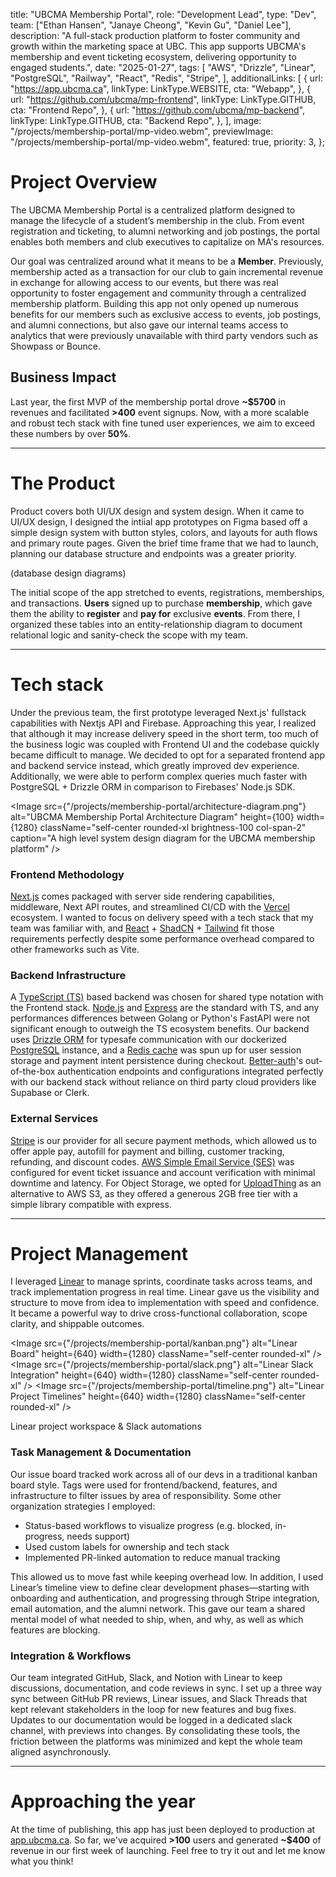
  title: "UBCMA Membership Portal",
  role: "Development Lead",
  type: "Dev",
  team: ["Ethan Hansen", "Janaye Cheong", "Kevin Gu", "Daniel Lee"],
  description:
    "A full-stack production platform to foster community and growth within the marketing space at UBC. This app supports UBCMA's membership and event ticketing ecosystem, delivering opportunity to engaged students.",
  date: "2025-01-27",
  tags: [
    "AWS",
    "Drizzle",
    "Linear",
    "PostgreSQL",
    "Railway",
    "React",
    "Redis",
    "Stripe",
  ],
  additionalLinks: [
    {
      url: "https://app.ubcma.ca",
      linkType: LinkType.WEBSITE,
      cta: "Webapp",
    },
    {
      url: "https://github.com/ubcma/mp-frontend",
      linkType: LinkType.GITHUB,
      cta: "Frontend Repo",
    },
    {
      url: "https://github.com/ubcma/mp-backend",
      linkType: LinkType.GITHUB,
      cta: "Backend Repo",
    },
  ],
  image: "/projects/membership-portal/mp-video.webm",
  previewImage: "/projects/membership-portal/mp-video.webm",
  featured: true,
  priority: 3,
};

# Project Overview

The UBCMA Membership Portal is a centralized platform designed to manage the lifecycle of a student’s membership in the club. From event registration and ticketing, to alumni networking and job postings, the portal enables both members and club executives to capitalize on MA's resources.

Our goal was centralized around what it means to be a **Member**. Previously, membership acted as a transaction for our club to gain incremental revenue in exchange for allowing access to our events, but there was real opportunity to foster engagement and community through a centralized membership platform. Building this app not only opened up numerous benefits for our members such as exclusive access to events, job postings, and alumni connections, but also gave our internal teams access to analytics that were previously unavailable with third party vendors such as Showpass or Bounce.

## Business Impact

Last year, the first MVP of the membership portal drove **~$5700** in revenues and facilitated **>400** event signups. Now, with a more scalable and robust tech stack with fine tuned user experiences, we aim to exceed these numbers by over **50%**.

---

# The Product

Product covers both UI/UX design and system design. When it came to UI/UX design, I designed the intiial app prototypes on Figma based off a simple design system with button styles, colors, and layouts for auth flows and primary route pages. Given the brief time frame that we had to launch, planning our database structure and endpoints was a greater priority.

(database design diagrams)

The initial scope of the app stretched to events, registrations, memberships, and transactions. **Users** signed up to purchase **membership**, which gave them the ability to **register** and **pay for** exclusive **events**. From there, I organized these tables into an entity-relationship diagram to document relational logic and sanity-check the scope with my team.



---

# Tech stack

Under the previous team, the first prototype leveraged Next.js' fullstack capabilities with Nextjs API and Firebase. Approaching this year, I realized that although it may increase delivery speed in the short term, too much of the business logic was coupled with Frontend UI and the codebase quickly became difficult to manage. We decided to opt for a separated frontend app and backend service instead, which greatly improved dev experience. Additionally, we were able to perform complex queries much faster with PostgreSQL + Drizzle ORM in comparison to Firebases' Node.js SDK.

<Image
  src={"/projects/membership-portal/architecture-diagram.png"}
  alt="UBCMA Membership Portal Architecture Diagram"
  height={100}
  width={1280}
  className="self-center rounded-xl brightness-100 col-span-2"
  caption="A high level system design diagram for the UBCMA membership platform"
/>

### Frontend Methodology

[Next.js](https://nextjs.org/) comes packaged with server side rendering capabilities, middleware, Next API routes, and streamlined CI/CD with the [Vercel](https://vercel.com/) ecosystem. I wanted to focus on delivery speed with a tech stack that my team was familiar with, and [React](https://react.dev/) + [ShadCN](https://ui.shadcn.com/) + [Tailwind](https://tailwindcss.com/) fit those requirements perfectly despite some performance overhead compared to other frameworks such as Vite.

### Backend Infrastructure

A [TypeScript (TS)](https://www.typescriptlang.org/) based backend was chosen for shared type notation with the Frontend stack. [Node.js](https://nodejs.org/en) and [Express](https://expressjs.com/) are the standard with TS, and any performances differences between Golang or Python's FastAPI were not significant enough to outweigh the TS ecosystem benefits. Our backend uses [Drizzle ORM](https://orm.drizzle.team/) for typesafe communication with our dockerized [PostgreSQL](https://www.postgresql.org/) instance, and a [Redis cache](https://redis.io/) was spun up for user session storage and payment intent persistence during checkout. [Better-auth](https://www.better-auth.com/)'s out-of-the-box authentication endpoints and configurations integrated perfectly with our backend stack without reliance on third party cloud providers like Supabase or Clerk.

### External Services

[Stripe](https://stripe.com/en-ca) is our provider for all secure payment methods, which allowed us to offer apple pay, autofill for payment and billing, customer tracking, refunding, and discount codes. [AWS Simple Email Service (SES)](https://aws.amazon.com/ses/) was configured for event ticket issuance and account verification with minimal downtime and latency. For Object Storage, we opted for [UploadThing](https://uploadthing.com/) as an alternative to AWS S3, as they offered a generous 2GB free tier with a simple library compatible with express.

---

# Project Management

I leveraged [Linear](https://linear.app/) to manage sprints, coordinate tasks across teams, and track implementation progress in real time. Linear gave us the visibility and structure to move from idea to implementation with speed and confidence. It became a powerful way to drive cross-functional collaboration, scope clarity, and shippable outcomes.

<div className="flex flex-row -space-x-80 space-y-16">

  <Image
    src={"/projects/membership-portal/kanban.png"}
    alt="Linear Board"
    height={640}
    width={1280}
    className="self-center rounded-xl"
  />
  <Image
    src={"/projects/membership-portal/slack.png"}
    alt="Linear Slack Integration"
    height={640}
    width={1280}
    className="self-center rounded-xl"
  />
  <Image
    src={"/projects/membership-portal/timeline.png"}
    alt="Linear Project Timelines"
    height={640}
    width={1280}
    className="self-center rounded-xl"
  />
</div>
<p className='text-xs text-muted-foreground mt-2'> Linear project workspace & Slack automations</p>

### Task Management & Documentation

Our issue board tracked work across all of our devs in a traditional kanban board style. Tags were used for frontend/backend, features, and infrastructure to filter issues by area of responsibility. Some other organization strategies I employed:

- Status-based workflows to visualize progress (e.g. blocked, in-progress, needs support)
- Used custom labels for ownership and tech stack 
- Implemented PR-linked automation to reduce manual tracking 

This allowed us to move fast while keeping overhead low.  In addition, I used Linear’s timeline view to define clear development phases—starting with onboarding and authentication, and progressing through Stripe integration, email automation, and the alumni network. This gave our team a shared mental model of what needed to ship, when, and why, as well as which features are blocking.

### Integration & Workflows

Our team integrated GitHub, Slack, and Notion with Linear to keep discussions, documentation, and code reviews in sync. I set up a three way sync between GitHub PR reviews, Linear issues, and Slack Threads that kept relevant stakeholders in the loop for new features and bug fixes. Updates to our documentation would be logged in a dedicated slack channel, with previews into changes. By consolidating these tools, the friction between the platforms was minimized and kept the whole team aligned asynchronously.

---

# Approaching the year

At the time of publishing, this app has just been deployed to production at [app.ubcma.ca](https://app.ubcma.ca/). So far, we've acquired **>100** users and generated **~$400** of revenue in our first week of launching. Feel free to try it out and let me know what you think!